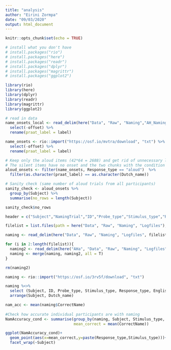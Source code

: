 ---
title: "analysis"
author: "Eirini Zormpa"
date: "09/03/2020"
output: html_document
---

```{r setup, include=FALSE}
knitr::opts_chunk$set(echo = TRUE)
```

```{r packages}
# install what you don't have
# install.packages("rio")
# install.packages("here")
# install.packages("readr")
# install.packages("dplyr")
# install.packages("magrittr")
# install.packages("ggplot2")

library(rio)
library(here)
library(dplyr)
library(readr)
library(magrittr)
library(ggplot2)
```

```{r read_local_annotations}
# read in data
name_onsets_local <- read_delim(here("Data", "Raw", "Naming","AH_NamingOnsets.txt"), delim = "\t") %>%
  select(-offset) %>%
  rename(praat_label = label)
```

```{r read_osf_annotations}
name_onsets <- rio::import("https://osf.io/mvtra/download", "txt") %>%
  select(-offset) %>%
  rename(praat_label = label)
```


```{r clean_annotations}
# Keep only the aloud items (42*64 = 2688) and get rid of unnecessary lines from praat annotation (time before and after word).
# The silent items have no onset and the two chunks with the condition and comments are not useful to me.
aloud_onsets <- filter(name_onsets, Response_type == "aloud")  %>%
  filter(as.character(praat_label) == as.character(Dutch_name))

# Sanity check (same number of aloud trials from all participants)
sanity_check <- aloud_onsets %>%
  group_by(Subject) %>%
  summarise(no_rows = length(Subject))

sanity_check$no_rows
```

```{r read_local_naming_data}
header = c("Subject","NamingTrial","ID","Probe_type","Stimulus_type","Response_type","File_name","English_name","Dutch_name","Other_A","Other_B","List", "Compound", "Agreement_percentage", "DK_percentage", "Lg10WF", "Familiarity", "Visual_complexity", "Manipulability", "Letters", "Non-word", "CorrectName", "Response")

filelist = list.files(path = here("Data", "Raw", "Naming", "Logfiles"), pattern = ".*.txt")

naming <- read_delim(here("Data", "Raw", "Naming", "Logfiles", filelist[1]), delim="\t", col_names = header, locale = locale("nl"), skip = 1)

for (i in 2:length(filelist)){
  naming2 <- read_delim(here("AHa", "Data", "Raw", "Naming", "Logfiles", filelist[i]), delim="\t", col_names = header, locale = locale("nl"), skip = 1)
  naming <- merge(naming, naming2, all = T)
}

rm(naming2)
```

```{r read_osf_naming_data}
naming <- rio::import("https://osf.io/3rv5f/download", "txt")
```

```{r clean_naming_data}
naming %<>% 
  select (Subject, ID, Probe_type, Stimulus_type, Response_type, English_name, Dutch_name, CorrectName) %>%
  arrange(Subject, Dutch_name)
```

```{r naming_accuracy}
nam_acc <- mean(naming$CorrectName)
  
#Check how accurate individual participants are with naming
NamAccuracy_cond <- summarise(group_by(naming, Subject, Stimulus_type, Response_type),
                              mean_correct = mean(CorrectName))

ggplot(NamAccuracy_cond)+
  geom_point(aes(x=mean_correct,y=paste(Response_type,Stimulus_type)))+
  facet_wrap(~Subject)
```

